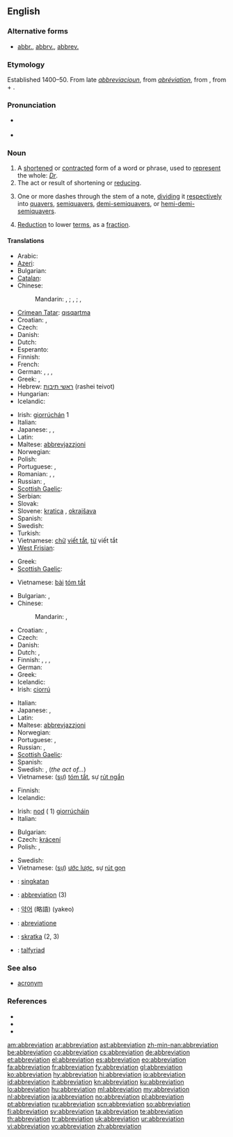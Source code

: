 {{wikisource1911Enc|Abbreviation}}
{{wikipedia}}
{{selfref|For abbreviations in Wiktionary, see [[:Category:Abbreviations]]}}
==English==

===Alternative forms===
* [[abbr.]], [[abbrv.]], [[abbrev.]]

===Etymology===
Established 1400–50. From late {{etyl|enm}} ''[[abbreviacioun]]'', from {{etyl|frm}} ''[[abréviation]]'', from {{etyl|LL.}} {{term|abbreviatio|abbreviātiō||lang=la}}, from {{term|ab||from|lang=la}} + {{term|abbrevio|abbreviō|shorten, abridge|lang=la}}.

===Pronunciation===
* {{a|RP}} {{IPA|/əˌbriːviˈeɪʃən/}}
* {{rhymes|eɪʃən}}

===Noun===
{{en-noun}}

# A [[shorten]]ed or [[contract]]ed form of a word or phrase, used to [[represent]] the whole: ''[[Dr]]''.
# The act or result of shortening or [[reduce|reducing]].
# {{music}} One or more dashes through the stem of a note, [[dividing]] it [[respectively]] into [[quavers]], [[semiquavers]], [[demi-semiquavers]], or [[hemi-demi-semiquavers]].
# {{mathematics}} [[reduction|Reduction]] to lower [[term]]s, as a [[fraction]].

====Translations====
{{trans-top|shortened or contracted form of a word or phrase}}
* Arabic: {{t|ar|اختصار|m|tr=ikhtiSaar}}
* [[Azeri]]: {{t-|az|abbreviatura|xs=Azeri}}
* Bulgarian: {{t+|bg|абревиатура|f|tr=abreviatúra}}
* [[Catalan]]: {{t+|ca|abreviatura|f}}
* Chinese:
*: Mandarin: {{t-|cmn|縮寫|sc=Hani}}, {{t-|cmn|缩写|tr=suōxiě|sc=Hani}}; {{t|cmn|簡寫|sc=Hani}}, {{t|cmn|简写|tr=jiǎnxiě|sc=Hani}}; {{t-|cmn|略語|sc=Hani}}, {{t|cmn|略语|tr=lüèyǔ|sc=Hani}}
* [[Crimean Tatar]]: [[qısqartma]]
* Croatian: {{t-|hr|abrevijacija|f}}, {{t-|hr|kratica|f}}
* Czech: {{t+|cs|zkratka|f}}
* Danish: {{t+|da|forkortelse|c}}
* Dutch: {{t+|nl|afkorting|f}}
* Esperanto: {{t-|eo|mallongigo|xs=Esperanto}}
* Finnish: {{t+|fi|lyhenne}}
* French: {{t+|fr|abréviation|f}}
* German: {{t+|de|Abkürzung|f}}, {{t-|de|Kurzbezeichnung|f}}, {{t+|de|Kürzel|n}}, {{t+|de|Kurzform|f}}
* Greek: {{t+|el|συντομογραφία|f|tr=syntomografía}}, {{t|el|βραχυγραφία|f|tr=vrachygrafía|sc=Grek}}
* Hebrew: [[ראשי תיבות]] (rashei teivot) {{m|p}}
* Hungarian: {{t+|hu|rövidítés}}
* Icelandic: {{t+|is|skammstöfun|f}}
{{trans-mid}}
* Irish: [[giorrúchán]] {{m}} 1
* Italian: {{t+|it|abbreviazione|f}}
* Japanese: {{t+|ja|略語|tr=りゃくご, ryakugo}}, {{t+|ja|略字|tr=ryakuji}}, {{t+|ja|略|tr=ryaku}}
* Latin: {{t-|la|abbreviatio|f|alt=abbreviātiō}}
* Maltese: [[abbrevjazzjoni]]
* Norwegian: {{t+|no|forkortelse|m}}
* Polish: {{t+|pl|skrót|m}}
* Portuguese: {{t+|pt|abreviatura|f}}, {{t+|pt|abreviação|f}}
* Romanian: {{t|ro|abreviere|f}}, {{t|ro|prescurtare|f}}, {{t|ro|abreviație|f}}
* Russian: {{t+|ru|сокращение|n|tr=sokraščénije}}, {{t+|ru|аббревиатура|f|tr=abbreviatúra}}
* [[Scottish Gaelic]]: {{t-|gd|giorrachadh|m|xs=Scottish Gaelic}}
* Serbian: {{t|sr|скраћеница|f|tr=skraćenica|sc=Cyrl}}
* Slovak: {{t-|sk|skratka|f}}
* Slovene: [[kratica]] {{f}}, [[okrajšava]] {{f}}
* Spanish: {{t+|es|abreviatura|f}}
* Swedish: {{t+|sv|förkortning|c}}
* Turkish: {{t+|tr|kısaltma}}
* Vietnamese: [[chữ]] [[viết tắt]], [[từ]] viết tắt
* [[West Frisian]]: {{t+|fy|ôfkoarting|c|xs=West Frisian}}
{{trans-bottom}}

{{trans-top|abridged version of a document}}
* Greek: {{t|el|σύνοψη|f|tr=sýnopsi|sc=Grek}}
* [[Scottish Gaelic]]: {{t-|gd|giorrachadh|m|xs=Scottish Gaelic}}
{{trans-mid}}
* Vietnamese: [[bài]] [[tóm tắt]]
{{trans-bottom}}

{{trans-top|act or result of shortening or reducing}}
* Bulgarian: {{t|bg|съкращаване|n}}, {{t|bg|скъсяване|n}}
* Chinese:
*: Mandarin: {{t-|cmn|縮寫|sc=Hani}}, {{t-|cmn|缩写|tr=suōxiě|sc=Hani}}
* Croatian: {{t-|hr|abrevijacija|f}}, {{t-|hr|kratica|f}}
* Czech: {{t-|cs|zkrácení|n}}
* Danish: {{t+|da|forkortelse|c}}
* Dutch: {{t+|nl|afkorting|f}}, {{t+|nl|verkorting|f}}
* Finnish: {{t-|fi|lyhentäminen}}, {{t-|fi|lyhennös}}, {{t+|fi|lyhennelmä}}, {{t-|fi|lyhennys}}
* German: {{t+|de|Abkürzung|f}}
* Greek: {{t|el|σύντμηση|f|tr=sýntmisi|sc=Grek}}
* Icelandic: {{t+|is|stytting|f}}
* Irish: [[ciorrú]] {{m}}
{{trans-mid}}
* Italian: {{t+|it|abbreviazione}}
* Japanese: {{t+|ja|省略|tr=shōryaku}}, {{t+|ja|短縮|tr=tanshuku}}
* Latin: {{t-|la|abbreviatio|f|alt=abbreviātiō}}
* Maltese: [[abbrevjazzjoni]]
* Norwegian: {{t-|no|forkorting|m|f}}
* Portuguese: {{t+|pt|abreviatura|f}}, {{t|pt|abreviação|f}}
* Russian: {{t|ru|сокрaщение|tr=sokraščénije|n}}, {{t|ru|урезание|tr=urezánije|n}}
* [[Scottish Gaelic]]: {{t-|gd|giorrachadh|m|xs=Scottish Gaelic}}
* Spanish: {{t+|es|abreviación|f}}
* Swedish: {{t+|sv|förkortning|c}}, {{t|sv|förkortande|n}} (''the act of...'')
* Vietnamese: ([[sự]]) [[tóm tắt]], sự [[rút ngắn]]
{{trans-bottom}}

{{trans-top|music: one or more dashes through the stem of a note}}
* Finnish: {{t-|fi|lyhennysmerkki}}
* Icelandic: {{t+|is|stytting|f}}
{{trans-mid}}
* Irish: [[nod]] ({{m}} 1) [[giorrúchán|giorrúcháin]]
* Italian: {{t+|it|abbreviazione}}
{{trans-bottom}}

{{trans-top|mathematics: reduction to lower terms}}
* Bulgarian: {{t|bg|съкращаване}}
* Czech: [[krácení]]
* Polish: {{t|pl|redukcja|f}}, {{t|pl|skracanie|n}}
{{trans-mid}}
* Swedish: {{t+|sv|förkortning|c}}
* Vietnamese: ([[sự]]) [[ước lược]], sự [[rút gọn]]
{{trans-bottom}}

{{checktrans-top}}
* {{ttbc|id}}: [[singkat]]an
* {{ttbc|ia}}: [[#Interlingua|abbreviation]] (3)
* {{ttbc|ko}}: [[약어]] (略語) (yakeo)
{{trans-mid}}
* {{ttbc|nov}}: [[abreviatione]]
* {{ttbc|sk}}: [[skratka]] {{f}} (2, 3)
* {{ttbc|cy}}: [[talfyriad]] {{m}}
{{trans-bottom}}

===See also===
*[[acronym]]

===References===
* {{R:American Heritage 2000|abbreviation}}
* {{R:Dictionary.com|abbreviation}}
* {{R:WordNet 2003|abbreviation}}

[[am:abbreviation]]
[[ar:abbreviation]]
[[ast:abbreviation]]
[[zh-min-nan:abbreviation]]
[[be:abbreviation]]
[[co:abbreviation]]
[[cs:abbreviation]]
[[de:abbreviation]]
[[et:abbreviation]]
[[el:abbreviation]]
[[es:abbreviation]]
[[eo:abbreviation]]
[[fa:abbreviation]]
[[fr:abbreviation]]
[[fy:abbreviation]]
[[gl:abbreviation]]
[[ko:abbreviation]]
[[hy:abbreviation]]
[[hi:abbreviation]]
[[io:abbreviation]]
[[id:abbreviation]]
[[it:abbreviation]]
[[kn:abbreviation]]
[[ku:abbreviation]]
[[lo:abbreviation]]
[[hu:abbreviation]]
[[ml:abbreviation]]
[[my:abbreviation]]
[[nl:abbreviation]]
[[ja:abbreviation]]
[[no:abbreviation]]
[[pl:abbreviation]]
[[pt:abbreviation]]
[[ru:abbreviation]]
[[scn:abbreviation]]
[[so:abbreviation]]
[[fi:abbreviation]]
[[sv:abbreviation]]
[[ta:abbreviation]]
[[te:abbreviation]]
[[th:abbreviation]]
[[tr:abbreviation]]
[[uk:abbreviation]]
[[ur:abbreviation]]
[[vi:abbreviation]]
[[vo:abbreviation]]
[[zh:abbreviation]]